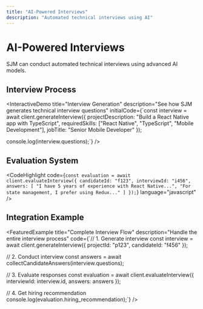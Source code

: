 ```yaml
---
title: "AI-Powered Interviews"
description: "Automated technical interviews using AI"
---
```


# AI-Powered Interviews

SJM can conduct automated technical interviews using advanced AI models.

## Interview Process

<InteractiveDemo
  title="Interview Generation"
  description="See how SJM generates technical interview questions"
  initialCode={`const interview = await client.generateInterview({
  projectDescription: "Build a React Native app with TypeScript",
  requiredSkills: ["React Native", "TypeScript", "Mobile Development"],
  jobTitle: "Senior Mobile Developer"
});

console.log(interview.questions);`}
/>

## Evaluation System

<CodeHighlight
  code={`const evaluation = await client.evaluateInterview({
  candidateId: "f123",
  interviewId: "i456",
  answers: [
    "I have 5 years of experience with React Native...",
    "For state management, I prefer using Redux..."
  ]
});`}
  language="javascript"
/>

## Integration Example

<FeaturedExample
  title="Complete Interview Flow"
  description="Handle the entire interview process"
  code={`// 1. Generate interview
const interview = await client.generateInterview({
  projectId: "p123",
  candidateId: "f456"
});

// 2. Conduct interview
const answers = await collectCandidateAnswers(interview.questions);

// 3. Evaluate responses
const evaluation = await client.evaluateInterview({
interviewId: interview.id,
answers: answers
});

// 4. Get hiring recommendation
console.log(evaluation.hiring_recommendation);`}
/>
